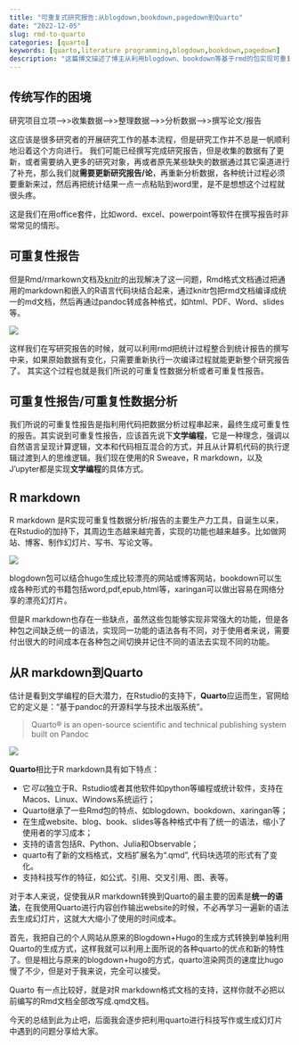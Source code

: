 ```yaml
---
title: "可重复式研究报告:从blogdown,bookdown,pagedown到Quarto"
date: "2022-12-05"
slug: rmd-to-quarto
categories: [quarto]
keywords: [quarto,literature programming,blogdown,bookdown,pagedown]
description: "这篇博文描述了博主从利用blogdown、bookdown等基于rmd的包实现可重复性研究报告到利用quarto实现的过程。"
---
```


## 传统写作的困境 

研究项目立项-->>收集数据-->>整理数据-->>分析数据-->>撰写论文/报告
 
这应该是很多研究者的开展研究工作的基本流程，但是研究工作并不总是一帆顺利地沿着这个方向进行。
我们可能已经撰写完成研究报告，但是收集的数据有了更新，或者需要纳入更多的研究对象，再或者原先某些缺失的数据通过其它渠道进行了补充，那么我们就**需要更新研究报告/论**，再重新分析数据，各种统计过程必须要重新来过，然后再把统计结果一点一点粘贴到word里，是不是想想这个过程就很头疼。

这是我们在用office套件，比如word、excel、powerpoint等软件在撰写报告时非常常见的情形。

## 可重复性报告

但是Rmd/rmarkown文档及[knitr](https://yihui.org/knitr/)的出现解决了这一问题，Rmd格式文档通过把通用的markdown和嵌入的R语言代码块结合起来，通过knitr包把rmd文档编译成统一的md文档，然后再通过pandoc转成各种格式，如html、PDF、Word、slides等。

![](rmd-pipeline-pandoc.png){fig-alt="rmd-pipeline-pandoc"}

这样我们在写研究报告的时候，就可以利用rmd把统计过程整合到统计报告的撰写中来，如果原始数据有变化，只需要重新执行一次编译过程就能更新整个研究报告了。
其实这个过程也就是我们所说的可重复性数据分析或者可重复性报告。

::: {.callout-note appearance="simple"}
## 可重复性报告/可重复性数据分析
我们所说的可重复性报告是指利用代码把数据分析过程串起来，最终生成可重复性的报告。其实说到可重复性报告，应该首先说下**文学编程**，它是一种理念，强调以自然语言呈现计算逻辑，文本和代码相互混合的方式，并且从计算机代码的执行逻辑过渡到人的思维逻辑。我们现在使用的R Sweave，R markdown，以及J'upyter都是实现**文学编程**的具体方式。
:::

## R markdown
R markdown 是R实现可重复性数据分析/报告的主要生产力工具，自诞生以来，在Rstudio的加持下，其周边生态越来越完善，实现的功能也越来越多。比如做网站、博客、制作幻灯片、写书、写论文等。

![](rmd-packages.png){fig-alt="rmd-packages"}

blogdown包可以结合hugo生成比较漂亮的网站或博客网站，bookdown可以生成各种形式的书籍包括word,pdf,epub,html等，xaringan可以做出容易在网络分享的漂亮幻灯片。

但是R markdown也存在一些缺点，虽然这些包能够实现非常强大的功能，但是各种包之间缺乏统一的语法，实现同一功能的语法各有不同，对于使用者来说，需要付出很大的时间成本在各种包之间切换并记住不同的语法去实现不同的功能。

## 从R markdown到Quarto
估计是看到文学编程的巨大潜力，在Rstudio的支持下，**Quarto**应运而生，官网给它的定义是："基于pandoc的开源科学与技术出版系统"。

> Quarto® is an open-source scientific and technical publishing system built on Pandoc

![](quarto.jpg){fig-alt="quarto"}

**Quarto**相比于R markdown具有如下特点：

- 它*可以*独立于R、Rstudio或者其他软件如python等编程或统计软件，支持在Macos、Linux、Windows系统运行；
- Quarto继承了一些Rmd包的特点、如blogdown、bookdown、xaringan等；
- 在生成website、blog、book、slides等各种格式中有了统一的语法，缩小了使用者的学习成本； 
- 支持的语言包括R、Python、Julia和Observable；
- quarto有了新的文档格式，文档扩展名为“.qmd”, 代码块选项的形式有了变化。
- 支持科技写作的特征，如公式、引用、交叉引用、图、表等。

对于本人来说，促使我从R markdown转换到Quarto的最主要的因素是**统一的语法**，在我使用Quarto进行内容创作输出website的时候，不必再学习一遍新的语法去生成幻灯片，这就大大缩小了使用的时间成本。

首先，我把自己的个人网站从原来的Blogdown+Hugo的生成方式转换到单独利用Quarto的生成方式，这样我就可以利用上面所说的各种quarto的优点和新的特性了。但是相比与原来的blogdown+hugo的方式，quarto渲染网页的速度比hugo慢了不少，但是对于我来说，完全可以接受。

Quarto 有一点比较好，就是对R markdown格式文档的支持，这样你就不必把以前编写的Rmd文档全部改写成.qmd文档。

今天的总结到此为止吧，后面我会逐步把利用quarto进行科技写作或生成幻灯片中遇到的问题分享给大家。

